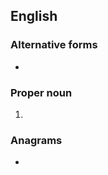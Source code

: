 {{also|hebr.}}
==English==

===Alternative forms===
* {{l|en|Heb.}}

===Proper noun===
{{en-proper noun}}

# {{abbreviation of|Hebrews|lang=en}}

===Anagrams===
* {{anagrams|en|a=behr|Behr|Herb|breh|herb|hreb}}